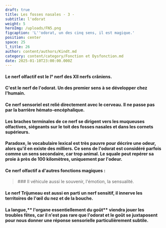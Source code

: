 ```yaml
---
draft: true
title: Les fosses nasales - 3 -
subtitle: l'odorat
weight: 5
heroImg: /uploads/FN5.png
figcaption: 'L''odorat, un des cinq sens, il est magique.'
position: center
space: 25
l_title: 26
author: content/authors/Kindt.md
category: content/category/Fonction et Dysfonction.md
date: 2025-01-10T23:00:00.000Z
---
```


#### Le nerf  olfactif est le I° nerf des XII nerfs crâniens.

<Space height={24} />

#### C'est **le nerf de l'odorat**. Un des premier sens à se développer chez l'humain.

<Space height={8} />

#### Ce nerf sensoriel est relié directement avec le cerveau. Il ne passe pas par la barrière hémato-encéphalique.

#### Les braches terminales de ce nerf se dirigent vers les  muqueuses  olfactives, siégeants sur le toit des fosses nasales et dans les cornets supérieurs.

<Space height={13} />

#### Paradoxe, le vocabulaire lexical est très pauvre pour décrire une odeur, alors qu'il en existe des milliers. Ce sens de l'odorat est considéré parfois  comme un sens secondaire, car trop animal. Le squale peut repérer sa proie à près de 100 kilomètres, uniquement par l'odeur.

<Space height={15} />

#### Ce nerf olfactif a d'autres fonctions magiques :

<Space height={20} />

<BlockQuote>
  ### Il véhicule aussi le souvenir, l'émotion, la sensualité.
</BlockQuote>

<Space height={20} />

#### Le nerf Trijumeau est aussi en parti un nerf sensitif, il innerve les territoires de l'œil du nez et de la bouche.

<Space height={20} />

#### La langue,\*\* l'organe essentiellement du goût\*\* viendra jouer les troubles fêtes, car il n'est pas rare que l'odorat et le goût se juxtaposent pour nous donner   une réponse sensorielle particulièrement subtile.
